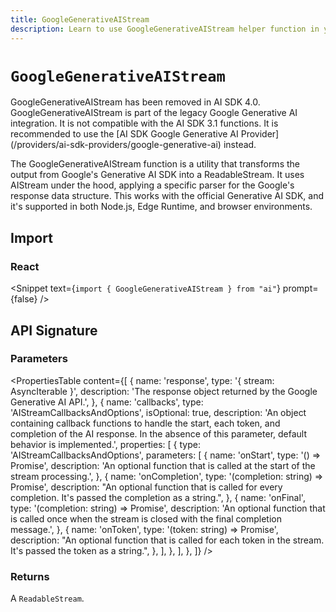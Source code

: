 ---
title: GoogleGenerativeAIStream
description: Learn to use GoogleGenerativeAIStream helper function in your application.
---

# `GoogleGenerativeAIStream`

<Note type="warning">
  GoogleGenerativeAIStream has been removed in AI SDK 4.0.
</Note>

<Note type="warning">
  GoogleGenerativeAIStream is part of the legacy Google Generative AI
  integration. It is not compatible with the AI SDK 3.1 functions. It is
  recommended to use the [AI SDK Google Generative AI
  Provider](/providers/ai-sdk-providers/google-generative-ai) instead.
</Note>

The GoogleGenerativeAIStream function is a utility that transforms the output from Google's Generative AI SDK into a ReadableStream. It uses AIStream under the hood, applying a specific parser for the Google's response data structure. This works with the official Generative AI SDK, and it's supported in both Node.js, Edge Runtime, and browser environments.

## Import

### React

<Snippet
  text={`import { GoogleGenerativeAIStream } from "ai"`}
  prompt={false}
/>

## API Signature

### Parameters

<PropertiesTable
  content={[
    {
      name: 'response',
      type: '{ stream: AsyncIterable<GenerateContentResponse> }',
      description:
        'The response object returned by the Google Generative AI API.',
    },
    {
      name: 'callbacks',
      type: 'AIStreamCallbacksAndOptions',
      isOptional: true,
      description:
        'An object containing callback functions to handle the start, each token, and completion of the AI response. In the absence of this parameter, default behavior is implemented.',
      properties: [
        {
          type: 'AIStreamCallbacksAndOptions',
          parameters: [
            {
              name: 'onStart',
              type: '() => Promise<void>',
              description:
                'An optional function that is called at the start of the stream processing.',
            },
            {
              name: 'onCompletion',
              type: '(completion: string) => Promise<void>',
              description:
                "An optional function that is called for every completion. It's passed the completion as a string.",
            },
            {
              name: 'onFinal',
              type: '(completion: string) => Promise<void>',
              description:
                'An optional function that is called once when the stream is closed with the final completion message.',
            },
            {
              name: 'onToken',
              type: '(token: string) => Promise<void>',
              description:
                "An optional function that is called for each token in the stream. It's passed the token as a string.",
            },
          ],
        },
      ],
    },
  ]}
/>

### Returns

A `ReadableStream`.
